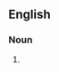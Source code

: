 {{also|tappit-hens}}

==English==

===Noun===
{{head|en|noun form|head=[[tappit]] [[hen]]s}}

# {{plural of|en|tappit hen}}